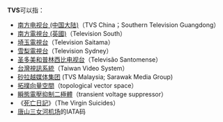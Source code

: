 '''TVS'''可以指：
*[[南方电视台_(中国大陆)|南方电视台 (中国大陆)]]（TVS China；Southern Television Guangdong）
*[[南方電視台_(英國)|南方電視台 (英國)]]（Television South）
*[[埼玉電視台|埼玉電視台]]（Television Saitama）
*[[雪梨電視台|雪梨電視台]]（Television Sydney）
*[[圣多美和普林西比电视台|圣多美和普林西比电视台]]（Televisão Santomense）
*[[台灣視訊系統|台灣視訊系統]]（Taiwan Video System）
*[[砂拉越媒体集团|砂拉越媒体集团]]  (TVS Malaysia; Sarawak Media Group)
*[[拓撲向量空間|拓撲向量空間]]（topological vector space）
*[[瞬態電壓抑制二極體|瞬態電壓抑制二極體]]（transient voltage suppressor）
*《[[死亡日记_(1999年电影)|死亡日記]]》（The Virgin Suicides）
*[[唐山三女河机场|唐山三女河机场]]的IATA码

{{disambig|Cat=三字拉丁字母缩写消歧义}}